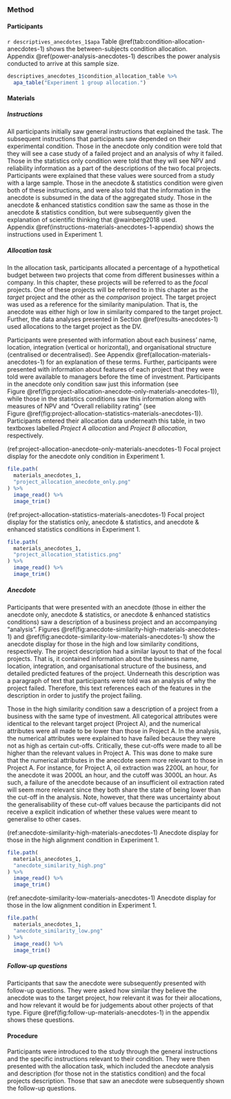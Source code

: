 ### Method {#method-anecdotes-1}

#### Participants

`r descriptives_anecdotes_1$apa` Table \@ref(tab:condition-allocation-anecdotes-1)
shows the between-subjects condition allocation.
Appendix \@ref(power-analysis-anecdotes-1) describes the power analysis
conducted to arrive at this sample size.

```r
descriptives_anecdotes_1$condition_allocation_table %>%
  apa_table("Experiment 1 group allocation.")
```

#### Materials {#materials-anecdotes-1}

##### Instructions {#instructions-materials-anecdotes-1}

All participants initially saw general instructions that explained the task. The
subsequent instructions that participants saw depended on their experimental
condition. Those in the anecdote only condition were told that they will see a
case study of a failed project and an analysis of why it failed. Those in the
statistics only condition were told that they will see NPV and reliability
information as a part of the descriptions of the two focal projects.
Participants were explained that these values were sourced from a study with a
large sample. Those in the anecdote & statistics condition were given both of
these instructions, and were also told that the information in the anecdote is
subsumed in the data of the aggregated study. Those in the anecdote & enhanced
statistics condition saw the same as those in the anecdote & statistics
condition, but were subsequently given the explanation of scientific thinking
that @wainberg2018 used.
Appendix \@ref(instructions-materials-anecdotes-1-appendix) shows the
instructions used in Experiment 1.

##### Allocation task

In the allocation task, participants allocated a percentage of a hypothetical
budget between two projects that come from different businesses within a
company. In this chapter, these projects will be referred to as the *focal*
projects. One of these projects will be referred to in this chapter as the
*target* project and the other as the *comparison* project. The target project
was used as a reference for the similarity manipulation. That is, the anecdote
was either high or low in similarity compared to the target project. Further,
the data analyses presented in Section \@ref(results-anecdotes-1) used
allocations to the target project as the DV.

Participants were presented with information about each business' name,
location, integration (vertical or horizontal), and organisational structure
(centralised or decentralised). See
Appendix \@ref(allocation-materials-anecdotes-1) for an explanation of these
terms. Further, participants were presented with information about features of
each project that they were told were available to managers before the time of
investment. Participants in the anecdote only condition saw just this
information (see
Figure \@ref(fig:project-allocation-anecdote-only-materials-anecdotes-1)), while
those in the statistics conditions saw this information along with measures of
NPV and "Overall reliability rating" (see
Figure \@ref(fig:project-allocation-statistics-materials-anecdotes-1)).
Participants entered their allocation data underneath this table, in two
textboxes labelled *Project A allocation* and *Project B allocation*,
respectively.

(ref:project-allocation-anecdote-only-materials-anecdotes-1) Focal project display for the anecdote only condition in Experiment 1.

```r
file.path(
  materials_anecdotes_1,
  "project_allocation_anecdote_only.png"
) %>%
  image_read() %>%
  image_trim()
```

(ref:project-allocation-statistics-materials-anecdotes-1) Focal project display for the statistics only, anecdote & statistics, and anecdote & enhanced statistics conditions in Experiment 1.

```r
file.path(
  materials_anecdotes_1,
  "project_allocation_statistics.png"
) %>%
  image_read() %>%
  image_trim()
```

##### Anecdote

Participants that were presented with an anecdote (those in either the anecdote
only, anecdote & statistics, or anecdote & enhanced statistics conditions) saw a
description of a business project and an accompanying "analysis".
Figures \@ref(fig:anecdote-similarity-high-materials-anecdotes-1)
and \@ref(fig:anecdote-similarity-low-materials-anecdotes-1) show the anecdote
display for those in the high and low similarity conditions, respectively. The
project description had a similar layout to that of the focal projects. That is,
it contained information about the business name, location, integration, and
organisational structure of the business, and detailed predicted features of the
project. Underneath this description was a paragraph of text that participants
were told was an analysis of why the project failed. Therefore, this text
references each of the features in the description in order to justify the
project failing.

Those in the high similarity condition saw a description of a project from a
business with the same type of investment. All categorical attributes were
identical to the relevant target project (Project A), and the numerical
attributes were all made to be lower than those in Project A. In the analysis,
the numerical attributes were explained to have failed because they were not as
high as certain cut-offs. Critically, these cut-offs were made to all be higher
than the relevant values in Project A. This was done to make sure that the
numerical attributes in the anecdote seem more relevant to those in Project A.
For instance, for Project A, oil extraction was 2200L an hour, for the anecdote
it was 2000L an hour, and the cutoff was 3000L an hour. As such, a failure of
the anecdote because of an insufficient oil extraction rated will seem more
relevant since they both share the state of being lower than the cut-off in the
analysis. Note, however, that there was uncertainty about the generalisability
of these cut-off values because the participants did not receive a explicit
indication of whether these values were meant to generalise to other cases.

(ref:anecdote-similarity-high-materials-anecdotes-1) Anecdote display for those in the high alignment condition in Experiment 1.

```r
file.path(
  materials_anecdotes_1,
  "anecdote_similarity_high.png"
) %>%
  image_read() %>%
  image_trim()
```

(ref:anecdote-similarity-low-materials-anecdotes-1) Anecdote display for those in the low alignment condition in Experiment 1.

```r
file.path(
  materials_anecdotes_1,
  "anecdote_similarity_low.png"
) %>%
  image_read() %>%
  image_trim()
```

##### Follow-up questions

Participants that saw the anecdote were subsequently presented with follow-up
questions. They were asked how similar they believe the anecdote was to the
target project, how relevant it was for their allocations, and how relevant it
would be for judgements about other projects of that type.
Figure \@ref(fig:follow-up-materials-anecdotes-1) in the appendix shows these
questions.

#### Procedure

Participants were introduced to the study through the general instructions and
the specific instructions relevant to their condition. They were then presented
with the allocation task, which included the anecdote analysis and description
(for those not in the statistics condition) and the focal projects description.
Those that saw an anecdote were subsequently shown the follow-up questions.
